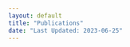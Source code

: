 ```yaml
---
layout: default
title: "Publications"
date: "Last Updated: 2023-06-25"
---
```

<!--- *Insert this above the --- line to get a title* title: Jiatong Liang | Research --->

<!--- <h3>Publications</h3> --->

<!--- DELETE THIS and LAST LINE ONLY
<hr>
<h5>In Preparation</h5>
<ul>
    <li> Gazzola, M.G., Carmichael, I., Barry, D. (2021). An investigation of the relationship between housing status, patient characteristics, and retention among outpatient medication for opioid use disorder in the United States.</li><br>
    <li> Bassir, A.N., Parvez, L., Madden, L.M., Beitel, M., Gazzola, M.G., Carmichael, I., Barry, D. (2021). Cannabis use and lifetime trauma history in treatment- seeking individuals with opioid use disorder.</li><br>
    <li>  Gazzola, M.G., Carmichael, I., Barry, D. (2021). What do we mean when we say someone has “completed” MOUD?</li><br>
    <li> Iain Carmichael. Geometric, statistical and spectral foundations of multi-view dimensionality reduction algorithms.</li>
</ul>



<h5>Computational Pathology</h5>
<ul>
    <li> Goldgof, G.M., Shenghuan, S., Van Cleave, J., Brown, L., Lucas, F., Baik, J., Dogan, A., Goldgof, D.M., Wang, L., Carmichael, I., Prakash, S., Butte, A (2023). <a href="https://www.biorxiv.org/content/biorxiv/early/2023/02/21/2023.02.20.528987.full.pdf">DeepHeme: A generalizable, bone marrow classifier with hematopathologist-level performance</a>. <i> Under review.</i></li><br>
    <li> Carmichael, I., Song, A.H., Chen, R.J., Williamson, D.F.K., Chen, T.Y., Mahmood, F. (2022). <a href="https://arxiv.org/pdf/2206.08885.pdf">Incorporating intratumoral heterogeneity into weakly-supervised deep learning models via variance pooling</a>. <i> The International Conference on Medical Image Computing and Computer Assisted Intervention. To appear. (<a href="https://arxiv.org/pdf/2206.08885.pdf">arxiv</a>)</i> </li><br>
    <li> Carmichael, I., Calhoun, B.C.,  Hoadley, K.A., Troester, M.A.,  Geradts, J., Couture, H.D.,  Olsson, L,.  Perou, C.M.,  Niethammer, M.,  Hannig, J., Marron, J.S. (2021). <a href="https://projecteuclid.org/journals/annals-of-applied-statistics/volume-15/issue-4/Joint-and-individual-analysis-of-breast-cancer-histologic-images-and/10.1214/20-AOAS1433.short">Joint and individual analysis of breast cancer histologic images and genomic covariates</a>. <i>The Annals of Applied Statistics, 15(4), pp.1697-1722.</i> (<a href="https://github.com/idc9/breast_cancer_image_analysis">code</a>) (<a href="https://arxiv.org/abs/1912.00434">arxiv</a>)
    </li>
</ul>

<h5>Network data analysis</h5>
<ul>
    <li> Carmichael, I. (2021). <a href="https://arxiv.org/pdf/2107.03494.pdf">The folded concave Laplacian spectral penalty learns block diagonal sparsity patterns with the strong oracle property</a>. <i> Under review.</i> (<a href="https://github.com/idc9/fclsp">python package</a>) (<a href="https://github.com/idc9/repro_lap_reg">reproducible simulations</a>)</li><br>
    <li> Banerjee, S., Bhamidi, S., Carmichael, I. (2022). <a href="https://arxiv.org/abs/1808.02439">Fluctuation bounds for continuous time branching processes and nonparametric change point detection in growing networks.</a> <i> The Annals of Applied Probability. To Appear.</i> (<a href="https://github.com/idc9/NetworkChangePoint">code</a>)</li><br>
    <li> Carmichael, I., Wudel, J., Kim, M., Jushchuk, J. (2017). <a href="http://scholarship.law.unc.edu/cgi/viewcontent.cgi?article=5717&context=nclr">Examining the evolution of legal precedent through citation network analysis</a>. <i> NCL Rev., 96, 227.</i> (<a href="https://github.com/idc9/law-net">code</a>)</li>
</ul>



<h5>Multi-view/integrative data analysis</h5>
<ul>
    <li> Carmichael, I. (2020). <a href="https://arxiv.org/pdf/2012.15313.pdf">Learning sparsity and block diagonal structure in multi-view mixture models</a>. <i> Under review.</i> (<a href="https://github.com/idc9/mvmm">python package</a>) (<a href="https://github.com/idc9/mvmm_sim">reproducible simulations</a>)</li><br>
    <li> Perry, R., Mischler, G., Guo, R., Lee, T., Chang, A., Koul, A., Franz, C., Richard, H., Carmichael, I., Ablin, P. and Gramfort, A. (2021). <a href="https://www.jmlr.org/papers/volume22/20-1370/20-1370.pdf">mvlearn: Multiview Machine Learning in Python</a>. <i>Journal of Machine Learning Research, 22(109), pp.1-7.</i> (<a href="https://github.com/mvlearn/mvlearn">github repository</a>)</li>
</ul>



<h5>Regression/classification</h5>
<ul>
    <li> Carmichael, I., Keefe, T., Giertych, N., Williams, J.P. (2021). <a href="https://arxiv.org/abs/2110.05567">yaglm: a Python package for fitting and tuning generalized linear models that supports structured, adaptive and non-convex penalties.</a> (<a href="https://github.com/yaglm/yaglm">code</a>)</li><br>
    <li> Carmichael, I., Marron, J.S. (2021). <a href="https://projecteuclid.org/journals/electronic-journal-of-statistics/volume-15/issue-2/Geometric-insights-into-support-vector-machine-behavior-using-the-KKT/10.1214/21-EJS1902.full">Geometric insights into support vector machine behavior using the KKT conditions</a>. <i>Electronic Journal of Statistics, 15(2), pp.6311-6343.</i> (<a href="https://github.com/idc9/svm_geometry">code</a>)(<a href="https://arxiv.org/pdf/1704.00767.pdf">arxiv</a>)</li>
</ul>



<h5>Addiction medicine</h5>
<ul>
    <li> Gazzola, M.G., Carmichael, I., Madden, L.M., Dasgupta, N., Beitel, M., Zheng, X., Eggert, K., Farnum, S., Barry, D. (2022). <a href="https://www.sciencedirect.com/science/article/abs/pii/S0740547222000356">A cohort study examining the relationship among housing status, patient characteristics, and retention among individuals enrolled in low-barrier-to-treatment-access methadone maintenance treatment</a>. <i> Journal of Substance Abuse Treatment</i>, p.108753. (<a href="https://github.com/idc9/repro_homelessness_retention_atp">code</a>)</li><br>
    <li> Gazzola Gaeta, M., Carmichael, I., Christian, N., Zheng, X., Barry, D. (2022). A National Study of Correlates of Homelessness and Retention Among Outpatient Medication for Opioid Use Disorder-Seeking Individuals in the United States. <i>Under review.</i> </li><br>
    <li> Gazzola Gaeta, M., Maclean, E., Beitel, I., Carmichael, I., Cammack, K.M., Eggert, K.F., Roehrich, T., Madden, L.M., Jegede, O., Zheng, X., Bergman, E., Barry, D. (2022). What's In A Name? Terminology Preferences Among Patients Receiving Methadone Treatment. <i> Journal of General Internal Medicine. In Press.</i> </li>

</ul>



<h5>Statistical foundations</h5>
<ul>
    <li> Iain Carmichael. (2019). <a href="/assets/carmichael_dissertation.pdf">Probabilistic and Geometric Approaches to the Analysis of Non-standard Data</a>. <i>Dissertation. The University of North Carolina at Chapel Hill.</i> </li><br>
    <li> Iain Carmichael, Jonathan Williams. (2018). <a href="https://arxiv.org/pdf/1807.06217.pdf">An exposition of the false confidence theorem</a>. <i>Stat, 7(1), e201.</i> (<a href="https://github.com/idc9/FalseConfidence">code</a>)</li><br>
    <li>Iain Carmichael, J.S. Marron. (2018). <a href="https://doi.org/10.1007/s42081-018-0009-3"> Data science vs. statistics: two cultures?</a> <i>Japanese Journal of Statistics and Data Science 1.1 (2018): 117-138.</i></li>
</ul>


<hr><br>
--->